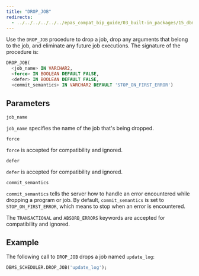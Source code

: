 ```yaml
---
title: "DROP_JOB"
redirects:
  - ../../../../../../epas_compat_bip_guide/03_built-in_packages/15_dbms_scheduler/07_drop_job #generated for docs/epas/reorg-role-use-case-mode
---
```


Use the `DROP_JOB` procedure to drop a job, drop any arguments that belong to the job, and eliminate any future job executions. The signature of the procedure is:

```sql
DROP_JOB(
  <job_name> IN VARCHAR2,
  <force> IN BOOLEAN DEFAULT FALSE,
  <defer> IN BOOLEAN DEFAULT FALSE,
  <commit_semantics> IN VARCHAR2 DEFAULT 'STOP_ON_FIRST_ERROR')
```

## Parameters

`job_name`

 `job_name` specifies the name of the job that's being dropped.

`force`

 `force` is accepted for compatibility and ignored.

`defer`

 `defer` is accepted for compatibility and ignored.

`commit_semantics`

 `commit_semantics` tells the server how to handle an error encountered while dropping a program or job. By default, `commit_semantics` is set to `STOP_ON_FIRST_ERROR`, which means to stop when an error is encountered.

 The `TRANSACTIONAL` and `ABSORB_ERRORS` keywords are accepted for compatibility and ignored.

## Example

The following call to `DROP_JOB` drops a job named `update_log`:

```sql
DBMS_SCHEDULER.DROP_JOB('update_log');
```
